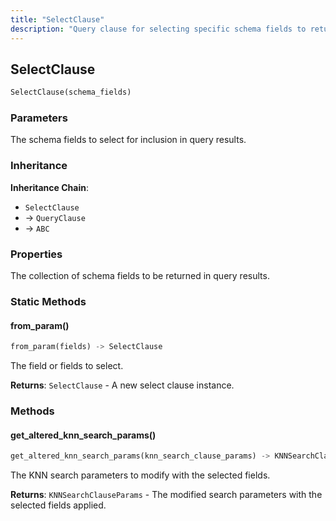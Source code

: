 ```yaml
---
title: "SelectClause"
description: "Query clause for selecting specific schema fields to return in results"
---
```


## SelectClause

```python
SelectClause(schema_fields)
```

### Parameters

<ParamField path="schema_fields" type="Sequence[SchemaField]" required>
The schema fields to select for inclusion in query results.
</ParamField>

### Inheritance

**Inheritance Chain**: 
- `SelectClause` 
- → `QueryClause`
- → `ABC`

### Properties

<ParamField path="schema_fields" type="Sequence[SchemaField]">
The collection of schema fields to be returned in query results.
</ParamField>

### Static Methods

#### from_param()

```python
from_param(fields) -> SelectClause
```

<ParamField path="fields" type="SchemaField | Sequence[SchemaField]" required>
The field or fields to select.
</ParamField>

**Returns**: `SelectClause` - A new select clause instance.

### Methods

#### get_altered_knn_search_params()

```python
get_altered_knn_search_params(knn_search_clause_params) -> KNNSearchClauseParams
```

<ParamField path="knn_search_clause_params" type="KNNSearchClauseParams" required>
The KNN search parameters to modify with the selected fields.
</ParamField>

**Returns**: `KNNSearchClauseParams` - The modified search parameters with the selected fields applied.
